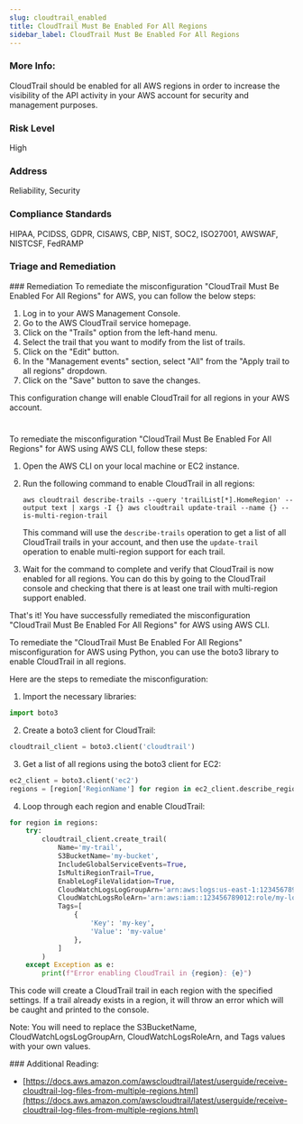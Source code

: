 ```yaml
---
slug: cloudtrail_enabled
title: CloudTrail Must Be Enabled For All Regions
sidebar_label: CloudTrail Must Be Enabled For All Regions
---
```


### More Info:

CloudTrail should be enabled for all AWS regions in order to increase the visibility of the API activity in your AWS account for security and management purposes.

### Risk Level

High

### Address

Reliability, Security

### Compliance Standards

HIPAA, PCIDSS, GDPR, CISAWS, CBP, NIST, SOC2, ISO27001, AWSWAF, NISTCSF, FedRAMP


### Triage and Remediation
<Tabs>
<Tab title='Remediation'>
### Remediation

<AccordionGroup>
<Accordion title='Using Console' defaultOpen='true'>
To remediate the misconfiguration "CloudTrail Must Be Enabled For All Regions" for AWS, you can follow the below steps:

1. Log in to your AWS Management Console.
2. Go to the AWS CloudTrail service homepage.
3. Click on the "Trails" option from the left-hand menu.
4. Select the trail that you want to modify from the list of trails.
5. Click on the "Edit" button.
6. In the "Management events" section, select "All" from the "Apply trail to all regions" dropdown.
7. Click on the "Save" button to save the changes.

This configuration change will enable CloudTrail for all regions in your AWS account.

#
</Accordion>

<Accordion title='Using CLI'>
To remediate the misconfiguration "CloudTrail Must Be Enabled For All Regions" for AWS using AWS CLI, follow these steps:

1. Open the AWS CLI on your local machine or EC2 instance.

2. Run the following command to enable CloudTrail in all regions:

   ```
   aws cloudtrail describe-trails --query 'trailList[*].HomeRegion' --output text | xargs -I {} aws cloudtrail update-trail --name {} --is-multi-region-trail
   ```

   This command will use the `describe-trails` operation to get a list of all CloudTrail trails in your account, and then use the `update-trail` operation to enable multi-region support for each trail.

3. Wait for the command to complete and verify that CloudTrail is now enabled for all regions. You can do this by going to the CloudTrail console and checking that there is at least one trail with multi-region support enabled.

That's it! You have successfully remediated the misconfiguration "CloudTrail Must Be Enabled For All Regions" for AWS using AWS CLI.
</Accordion>

<Accordion title='Using Python'>
To remediate the "CloudTrail Must Be Enabled For All Regions" misconfiguration for AWS using Python, you can use the boto3 library to enable CloudTrail in all regions.

Here are the steps to remediate the misconfiguration:

1. Import the necessary libraries:

```python
import boto3
```

2. Create a boto3 client for CloudTrail:

```python
cloudtrail_client = boto3.client('cloudtrail')
```

3. Get a list of all regions using the boto3 client for EC2:

```python
ec2_client = boto3.client('ec2')
regions = [region['RegionName'] for region in ec2_client.describe_regions()['Regions']]
```

4. Loop through each region and enable CloudTrail:

```python
for region in regions:
    try:
        cloudtrail_client.create_trail(
            Name='my-trail',
            S3BucketName='my-bucket',
            IncludeGlobalServiceEvents=True,
            IsMultiRegionTrail=True,
            EnableLogFileValidation=True,
            CloudWatchLogsLogGroupArn='arn:aws:logs:us-east-1:123456789012:log-group:my-log-group:*',
            CloudWatchLogsRoleArn='arn:aws:iam::123456789012:role/my-log-role',
            Tags=[
                {
                    'Key': 'my-key',
                    'Value': 'my-value'
                },
            ]
        )
    except Exception as e:
        print(f"Error enabling CloudTrail in {region}: {e}")
```

This code will create a CloudTrail trail in each region with the specified settings. If a trail already exists in a region, it will throw an error which will be caught and printed to the console.

Note: You will need to replace the S3BucketName, CloudWatchLogsLogGroupArn, CloudWatchLogsRoleArn, and Tags values with your own values.
</Accordion>

</AccordionGroup>
</Tab>
</Tabs>
### Additional Reading:

- [https://docs.aws.amazon.com/awscloudtrail/latest/userguide/receive-cloudtrail-log-files-from-multiple-regions.html](https://docs.aws.amazon.com/awscloudtrail/latest/userguide/receive-cloudtrail-log-files-from-multiple-regions.html) 


